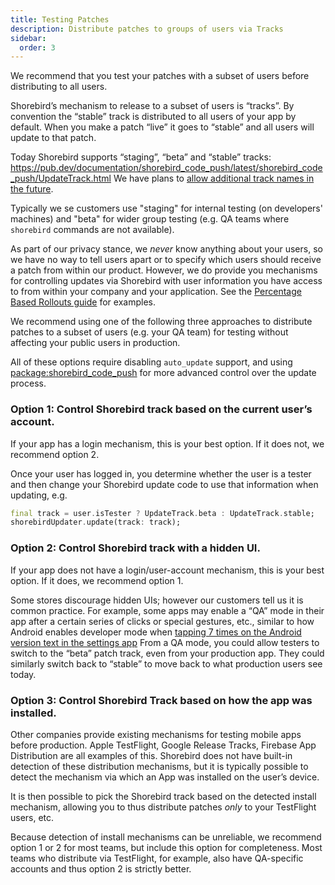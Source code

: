 ```yaml
---
title: Testing Patches
description: Distribute patches to groups of users via Tracks
sidebar:
  order: 3
---
```


We recommend that you test your patches with a subset of users before
distributing to all users.

Shorebird’s mechanism to release to a subset of users is “tracks”. By
convention the “stable” track is distributed to all users of your app by
default. When you make a patch “live” it goes to “stable” and all users will
update to that patch.

Today Shorebird supports “staging”, “beta” and “stable” tracks:
https://pub.dev/documentation/shorebird_code_push/latest/shorebird_code_push/UpdateTrack.html
We have plans to [allow additional track names in the future](https://github.com/shorebirdtech/updater/issues/255).

Typically we se customers use "staging" for internal testing (on developers'
machines) and "beta" for wider group testing (e.g. QA teams where `shorebird`
commands are not available).

As part of our privacy stance, we _never_ know anything about your users, so
we have no way to tell users apart or to specify which users should receive
a patch from within our product. However, we do provide you mechanisms for
controlling updates via Shorebird with user information you have access to
from within your company and your application. See the
[Percentage Based Rollouts guide](/guides/percentage-based-rollouts) for examples.

We recommend using one of the following three approaches to distribute patches to a subset of
users (e.g. your QA team) for testing without affecting your public users in
production.

All of these options require disabling `auto_update` support, and using
[package:shorebird_code_push](https://pub.dev/packages/shorebird_code_push) for
more advanced control over the update process.

### Option 1: Control Shorebird track based on the current user’s account.

If your app has a login mechanism, this is your best option. If it does not, we
recommend option 2.

Once your user has logged in, you determine whether the user is a tester
and then change your Shorebird update code to use that information
when updating, e.g.

```dart
final track = user.isTester ? UpdateTrack.beta : UpdateTrack.stable;
shorebirdUpdater.update(track: track);
```

### Option 2: Control Shorebird track with a hidden UI.

If your app does not have a login/user-account mechanism, this is your best
option. If it does, we recommend option 1.

Some stores discourage hidden UIs; however our customers tell us it is common
practice. For example, some apps may
enable a “QA” mode in their app after a certain series of clicks or special
gestures, etc., similar to how Android enables developer mode when [tapping 7 times
on the Android version text in the settings app](https://developer.android.com/studio/debug/dev-options)
From a QA mode, you could allow testers to switch to the “beta”
patch track, even from your production app. They could similarly switch back to
“stable” to move back to what production users see today.

### Option 3: Control Shorebird Track based on how the app was installed.

Other companies provide existing mechanisms for testing mobile apps before
production. Apple TestFlight, Google Release Tracks, Firebase App Distribution
are all examples of this. Shorebird does not have built-in detection of these
distribution mechanisms, but it is typically possible to detect the mechanism
via which an App was installed on the user’s device.

It is then possible to pick the Shorebird track based on the detected install mechanism,
allowing you to thus distribute patches _only_ to your TestFlight users, etc.

Because detection of install mechanisms can be unreliable, we recommend option 1
or 2 for most teams, but include this option for completeness. Most teams who
distribute via TestFlight, for example, also have QA-specific accounts and thus
option 2 is strictly better.
